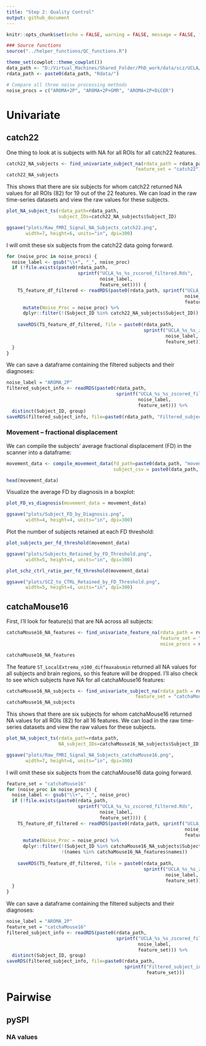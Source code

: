 ```yaml
---
title: "Step 2: Quality Control"
output: github_document
---
```


```r
knitr::opts_chunk$set(echo = FALSE, warning = FALSE, message = FALSE, fig.show = 'hold')
```


```r
### Source functions
source("../helper_functions/QC_functions.R")

theme_set(cowplot::theme_cowplot())
data_path <- "D:/Virtual_Machines/Shared_Folder/PhD_work/data/scz/UCLA/"
rdata_path <- paste0(data_path, "Rdata/")

# Compare all three noise processing methods
noise_procs = c("AROMA+2P", "AROMA+2P+GMR", "AROMA+2P+DiCER")
```

# Univariate

## catch22 


One thing to look at is subjects with NA for all ROIs for all catch22 features.

```r
catch22_NA_subjects <- find_univariate_subject_na(rdata_path = rdata_path,
                                               feature_set = "catch22")
catch22_NA_subjects
```

This shows that there are six subjects for whom catch22 returned NA values for all ROIs (82) for 19 out of the 22 features. We can load in the raw time-series datasets and view the raw values for these subjects.

```r
plot_NA_subject_ts(rdata_path=rdata_path, 
                   subject_IDs=catch22_NA_subjects$Subject_ID)

ggsave("plots/Raw_fMRI_Signal_NA_Subjects_catch22.png",
       width=7, height=6, units="in", dpi=300)
```

I will omit these six subjects from the catch22 data going forward.

```r
for (noise_proc in noise_procs) {
  noise_label <- gsub("\\+", "_", noise_proc)
  if (!file.exists(paste0(rdata_path, 
                          sprintf("UCLA_%s_%s_zscored_filtered.Rds",
                                  noise_label,
                                  feature_set)))) {
    TS_feature_df_filtered <- readRDS(paste0(rdata_path, sprintf("UCLA_%s_%s_zscored.Rds",
                                                                 noise_label,
                                                                 feature_set))) %>%
      mutate(Noise_Proc = noise_proc) %>%
      dplyr::filter(!(Subject_ID %in% catch22_NA_subjects$Subject_ID))
    
    saveRDS(TS_feature_df_filtered, file = paste0(rdata_path, 
                                                  sprintf("UCLA_%s_%s_zscored_filtered.Rds",
                                                          noise_label,
                                                          feature_set)))
  }
}
```

We can save a dataframe containing the filtered subjects and their diagnoses:

```r
noise_label = "AROMA_2P"
filtered_subject_info <- readRDS(paste0(rdata_path, 
                                        sprintf("UCLA_%s_%s_zscored_filtered.Rds",
                                                noise_label,
                                                feature_set))) %>%
  distinct(Subject_ID, group)
saveRDS(filtered_subject_info, file=paste0(rdata_path, "Filtered_subject_info_catch22.Rds"))
```

### Movement -- fractional displacement

We can compile the subjects' average fractional displacement (FD) in the scanner into a dataframe:
```r
movement_data <- compile_movement_data(fd_path=paste0(data_path, "movementData/"),
                                       subject_csv = paste0(data_path, "participants.csv"))

head(movement_data)
```
Visualize the average FD by diagnosis in a boxplot:
```r
plot_FD_vs_diagnosis(movement_data = movement_data)
```
```r
ggsave("plots/Subject_FD_by_Diagnosis.png",
       width=4, height=4, units="in", dpi=300)
```

Plot the number of subjects retained at each FD threshold:
```r
plot_subjects_per_fd_threshold(movement_data)
```
```r
ggsave("plots/Subjects_Retained_by_FD_Threshold.png",
       width=5, height=4, units="in", dpi=300)
```

```r
plot_schz_ctrl_ratio_per_fd_threshold(movement_data)

ggsave("plots/SCZ_to_CTRL_Retained_by_FD_Threshold.png",
       width=5, height=4, units="in", dpi=300)
```



## catchaMouse16 

First, I'll look for feature(s) that are NA across all subjects:

```r
catchaMouse16_NA_features <- find_univariate_feature_na(rdata_path = rdata_path,
                                                        feature_set = "catchaMouse16",
                                                        noise_procs = noise_procs)

catchaMouse16_NA_features
```

The feature `ST_LocalExtrema_n100_diffmaxabsmin` returned all NA values for all subjects and brain regions, so this feature will be dropped.  I'll also check to see which subjects have NA for all catchaMouse16 features:

```r
catchaMouse16_NA_subjects <- find_univariate_subject_na(rdata_path = rdata_path,
                                               feature_set = "catchaMouse16")
catchaMouse16_NA_subjects
```
This shows that there are six subjects for whom catchaMouse16 returned NA values for all ROIs (82) for all 16 features. We can load in the raw time-series datasets and view the raw values for these subjects.

```r
plot_NA_subject_ts(rdata_path=rdata_path, 
                   NA_subject_IDs=catchaMouse16_NA_subjects$Subject_ID)

ggsave("plots/Raw_fMRI_Signal_NA_Subjects_catchaMouse16.png",
       width=7, height=6, units="in", dpi=300)
```

I will omit these six subjects from the catchaMouse16 data going forward.

```r
feature_set = "catchaMouse16"
for (noise_proc in noise_procs) {
  noise_label <- gsub("\\+", "_", noise_proc)
  if (!file.exists(paste0(rdata_path, 
                          sprintf("UCLA_%s_%s_zscored_filtered.Rds",
                                  noise_label,
                                  feature_set)))) {
    TS_feature_df_filtered <- readRDS(paste0(rdata_path, sprintf("UCLA_%s_%s_zscored.Rds",
                                                                 noise_label,
                                                                 feature_set))) %>%
      mutate(Noise_Proc = noise_proc) %>%
      dplyr::filter(!(Subject_ID %in% catchaMouse16_NA_subjects$Subject_ID),
                    !(names %in% catchaMouse16_NA_features$names))
    
    saveRDS(TS_feature_df_filtered, file = paste0(rdata_path, 
                                                  sprintf("UCLA_%s_%s_zscored_filtered.Rds",
                                                          noise_label,
                                                          feature_set)))
  }
}
```

We can save a dataframe containing the filtered subjects and their diagnoses:

```r
noise_label = "AROMA_2P"
feature_set = "catchaMouse16"
filtered_subject_info <- readRDS(paste0(rdata_path, 
                                        sprintf("UCLA_%s_%s_zscored_filtered.Rds",
                                                noise_label,
                                                feature_set))) %>%
  distinct(Subject_ID, group)
saveRDS(filtered_subject_info, file=paste0(rdata_path, 
                                           sprintf("Filtered_subject_info_%s.Rds",
                                                   feature_set)))
```


# Pairwise

## pySPI

### NA values
